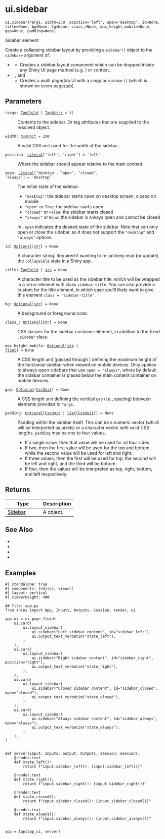 # ui.sidebar { #shiny.ui.sidebar }

`ui.sidebar(*args, width=250, position='left', open='desktop', id=None, title=None, bg=None, fg=None, class_=None, max_height_mobile=None, gap=None, padding=None)`

Sidebar element

Create a collapsing sidebar layout by providing a `sidebar()` object to the
`sidebar=` argument of:

* [](:func:`~shiny.ui.layout_sidebar`)
  * Creates a sidebar layout component which can be dropped inside any Shiny UI page method (e.g. [](:func:`~shiny.ui.page_fillable`)) or [](:func:`~shiny.ui.card`) context.
* [](:func:`~shiny.ui.navset_bar`), [](:func:`~shiny.ui.navset_card_tab`), and [](:func:`~shiny.ui.navset_card_pill`)
  * Creates a multi page/tab UI with a singular `sidebar()` (which is
    shown on every page/tab).

## Parameters

<code><span class="parameter-name">*args</span><span class="parameter-annotation-sep">:</span> <span class="parameter-annotation">[TagChild](`htmltools.TagChild`) \| [TagAttrs](`htmltools.TagAttrs`)</span> <span class="parameter-default-sep">=</span> <span class="parameter-default">()</span></code>

:   Contents to the sidebar. Or tag attributes that are supplied to the
    resolved [](:class:`~htmltools.Tag`) object.

<code><span class="parameter-name">width</span><span class="parameter-annotation-sep">:</span> <span class="parameter-annotation">[CssUnit](`shiny.ui.css.CssUnit`)</span> <span class="parameter-default-sep">=</span> <span class="parameter-default">250</span></code>

:   A valid CSS unit used for the width of the sidebar.

<code><span class="parameter-name">position</span><span class="parameter-annotation-sep">:</span> <span class="parameter-annotation">[Literal](`typing.Literal`)\['left', 'right'\]</span> <span class="parameter-default-sep">=</span> <span class="parameter-default">'left'</span></code>

:   Where the sidebar should appear relative to the main content.

<code><span class="parameter-name">open</span><span class="parameter-annotation-sep">:</span> <span class="parameter-annotation">[Literal](`typing.Literal`)\['desktop', 'open', 'closed', 'always'\]</span> <span class="parameter-default-sep">=</span> <span class="parameter-default">'desktop'</span></code>

:   The initial state of the sidebar.

    * `"desktop"`: the sidebar starts open on desktop screen, closed on mobile
    * `"open"` or `True`: the sidebar starts open
    * `"closed"` or `False`: the sidebar starts closed
    * `"always"` or `None`: the sidebar is always open and cannot be closed

    In [](:func:`~shiny.ui.update_sidebar`), `open` indicates the desired state of the
    sidebar. Note that [](:func:`~shiny.ui.update_sidebar`) can only open or close the
    sidebar, so it does not support the `"desktop"` and `"always"` options.

<code><span class="parameter-name">id</span><span class="parameter-annotation-sep">:</span> <span class="parameter-annotation">[Optional](`typing.Optional`)\[[str](`str`)\]</span> <span class="parameter-default-sep">=</span> <span class="parameter-default">None</span></code>

:   A character string. Required if wanting to re-actively read (or update) the
    `collapsible` state in a Shiny app.

<code><span class="parameter-name">title</span><span class="parameter-annotation-sep">:</span> <span class="parameter-annotation">[TagChild](`htmltools.TagChild`) \| [str](`str`)</span> <span class="parameter-default-sep">=</span> <span class="parameter-default">None</span></code>

:   A character title to be used as the sidebar title, which will be wrapped in a
    `<div>` element with class `sidebar-title`. You can also provide a custom
    [](:class:`~htmltools.Tag`) for the title element, in which case you'll
    likely want to give this element `class = "sidebar-title"`.

<code><span class="parameter-name">bg</span><span class="parameter-annotation-sep">:</span> <span class="parameter-annotation">[Optional](`typing.Optional`)\[[str](`str`)\]</span> <span class="parameter-default-sep">=</span> <span class="parameter-default">None</span></code>

:   A background or foreground color.

<code><span class="parameter-name">class_</span><span class="parameter-annotation-sep">:</span> <span class="parameter-annotation">[Optional](`typing.Optional`)\[[str](`str`)\]</span> <span class="parameter-default-sep">=</span> <span class="parameter-default">None</span></code>

:   CSS classes for the sidebar container element, in addition to the fixed
    `.sidebar` class.

<code><span class="parameter-name">max_height_mobile</span><span class="parameter-annotation-sep">:</span> <span class="parameter-annotation">[Optional](`typing.Optional`)\[[str](`str`) \| [float](`float`)\]</span> <span class="parameter-default-sep">=</span> <span class="parameter-default">None</span></code>

:   A CSS length unit (passed through [](:func:`~shiny.ui.css.as_css_unit`)) defining
    the maximum height of the horizontal sidebar when viewed on mobile devices. Only
    applies to always-open sidebars that use `open = "always"`, where by default the
    sidebar container is placed below the main content container on mobile devices.

<code><span class="parameter-name">gap</span><span class="parameter-annotation-sep">:</span> <span class="parameter-annotation">[Optional](`typing.Optional`)\[[CssUnit](`shiny.ui.css.CssUnit`)\]</span> <span class="parameter-default-sep">=</span> <span class="parameter-default">None</span></code>

:   A CSS length unit defining the vertical `gap` (i.e., spacing) between elements
    provided to `*args`.

<code><span class="parameter-name">padding</span><span class="parameter-annotation-sep">:</span> <span class="parameter-annotation">[Optional](`typing.Optional`)\[[CssUnit](`shiny.ui.css.CssUnit`) \| [list](`list`)\[[CssUnit](`shiny.ui.css.CssUnit`)\]\]</span> <span class="parameter-default-sep">=</span> <span class="parameter-default">None</span></code>

:   Padding within the sidebar itself. This can be a numeric vector (which will be
    interpreted as pixels) or a character vector with valid CSS lengths. `padding`
    may be one to four values.

    * If a single value, then that value will be used for all four sides.
    * If two, then the first value will be used for the top and bottom, while
      the second value will be used for left and right.
    * If three values, then the first will be used for top, the second will be left
      and right, and the third will be bottom.
    * If four, then the values will be interpreted as top, right, bottom, and left
      respectively.

## Returns

| Type                                   | Description                          |
|----------------------------------------|--------------------------------------|
| [Sidebar](`shiny.ui._sidebar.Sidebar`) | A [](:class:`~shiny.ui.Sidebar`) object. |

## See Also

* [](:func:`~shiny.ui.layout_sidebar`)
* [](:func:`~shiny.ui.navset_bar`)
* [](:func:`~shiny.ui.navset_card_tab`)
* [](:func:`~shiny.ui.navset_card_pill`)

## Examples

```shinylive-python
#| standalone: true
#| components: [editor, viewer]
#| layout: vertical
#| viewerHeight: 400

## file: app.py
from shiny import App, Inputs, Outputs, Session, render, ui

app_ui = ui.page_fluid(
    ui.card(
        ui.layout_sidebar(
            ui.sidebar("Left sidebar content", id="sidebar_left"),
            ui.output_text_verbatim("state_left"),
        )
    ),
    ui.card(
        ui.layout_sidebar(
            ui.sidebar("Right sidebar content", id="sidebar_right", position="right"),
            ui.output_text_verbatim("state_right"),
        ),
    ),
    ui.card(
        ui.layout_sidebar(
            ui.sidebar("Closed sidebar content", id="sidebar_closed", open="closed"),
            ui.output_text_verbatim("state_closed"),
        )
    ),
    ui.card(
        ui.layout_sidebar(
            ui.sidebar("Always sidebar content", id="sidebar_always", open="always"),
            ui.output_text_verbatim("state_always"),
        )
    ),
)


def server(input: Inputs, output: Outputs, session: Session):
    @render.text
    def state_left():
        return f"input.sidebar_left(): {input.sidebar_left()}"

    @render.text
    def state_right():
        return f"input.sidebar_right(): {input.sidebar_right()}"

    @render.text
    def state_closed():
        return f"input.sidebar_closed(): {input.sidebar_closed()}"

    @render.text
    def state_always():
        return f"input.sidebar_always(): {input.sidebar_always()}"


app = App(app_ui, server)
```